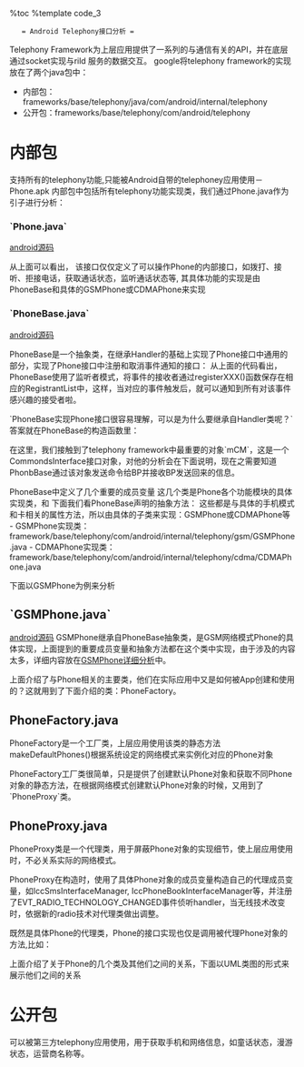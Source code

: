 %toc
%template code_3

    = Android Telephony接口分析 =

Telephony Framework为上层应用提供了一系列的与通信有关的API，并在底层通过socket实现与rild 服务的数据交互。
google将telephony framework的实现放在了两个java包中：
* 内部包：frameworks/base/telephony/java/com/android/internal/telephony 
* 公开包：frameworks/base/telephony/com/android/telephony

= 内部包 =
支持所有的telephony功能,只能被Android自带的telephoney应用使用－Phone.apk
内部包中包括所有telephony功能实现类，我们通过Phone.java作为引子进行分析：

=== `Phone.java` === 
[[http://www.oschina.net/code/explore/android-4.0.1/telephony/java/com/android/internal/telephony/Phone.java|android源码]]

{{{class="brush: java"
public interface Phhone{
    ......
    //定义手机状态
    enum State{
        IDLE, RINGING, OFFHOOK;    
    }
    //定义数据业务状态
    enum DataState {
        CONNECTED, CONNECTING, DISCONNECTED, SUSPENDED;
    };
    ......
    //获取Phone的字符串表示，如: GSMPhone，CDMAPhone 
    String getPhoneName();
    //获取Phone的类型，如：PHONE_TYPE_GSM, PHONE_TYPE_CDMA
    int getPhoneType();
    //获取信号强度 
    SignalStrength getSignalStrength();
    
    //注册通话状态改变通知
    void registerForPreciseCallStateChanged(Handler h, int what, Object obj);
    //取消注册   
    void unregisterForPreciseCallStateChanged(Handler h);
    ......
    //拨打电话
    Connection dial(String dialString) throws CallStateException;
    ......
}    
}}}
从上面可以看出， 该接口仅仅定义了可以操作Phone的内部接口，如拨打、接听、拒接电话，获取通话状态，监听通话状态等, 其具体功能的实现是由PhoneBase和具体的GSMPhone或CDMAPhone来实现

=== `PhoneBase.java` ===
[[http://www.oschina.net/code/explore/android-4.0.1/telephony/java/com/android/internal/telephony/PhoneBase.java|android源码]]

PhoneBase是一个抽象类，在继承Handler的基础上实现了Phone接口中通用的部分，实现了Phone接口中注册和取消事件通知的接口：
{{{class="brush: java"
public abstract class PhoneBase extends Handler implements Phone {
    ......
    //声明一个列表，用于保存来电铃声通知的侦听者
    protected final RegistrantList mIncomingRingRegistrants
            = new RegistrantList();
    ......

    protected PhoneNotifier mNotifier;
    protected CommondsInterface ci;
    ......
    //注册来电铃声的事件通知
    public void registerForIncomingRing(
            Handler h, int what, Object obj) {
        checkCorrectThread(h);

        mIncomingRingRegistrants.addUnique(h, what, obj);
    }
}
}}}
从上面的代码看出，PhoneBase使用了监听者模式，将事件的接收者通过registerXXX()函数保存在相应的RegistrantList中，这样，当对应的事件触发后，就可以通知到所有对该事件感兴趣的接受者啦。

`PhoneBase实现Phone接口很容易理解，可以是为什么要继承自Handler类呢？`
答案就在PhoneBase的构造函数里：
{{{class="brush: java"

    protected PhoneBase(PhoneNotifier notifier, Context context, CommandsInterface ci,
            boolean unitTestMode) {
        this.mNotifier = notifier;
        this.mContext = context;
        mLooper = Looper.myLooper();
        mCM = ci;

        ......
        /*
        *答案在这里：PhoneBase通过mCM将自己注册为来电铃音事件的唯一接收者
        */
        mCM.setOnCallRing(this, EVENT_CALL_RING, null);

        // Initialize device storage and outgoing SMS usage monitors for SMSDispatchers.
        mSmsStorageMonitor = new SmsStorageMonitor(this);
        mSmsUsageMonitor = new SmsUsageMonitor(context.getContentResolver());
    }
    //对应的handleMessage 
    @Override
    public void handleMessage(Message msg) {
        AsyncResult ar;

        switch(msg.what) {
            case EVENT_CALL_RING:
                //处理来电铃音事件
                ar = (AsyncResult)msg.obj;
                if (ar.exception == null) {
                    Phone.State state = getState();
                    //部分RIL不会多次发送来电事件，此时强制发送该事件，简化处理情况
                    if ((!mDoesRilSendMultipleCallRing)
                            && ((state == Phone.State.RINGING) || (state == Phone.State.IDLE))) {
                        mCallRingContinueToken += 1;
                        sendIncomingCallRingNotification(mCallRingContinueToken);
                    } else {
                        notifyIncomingRing(); //PhoneBase在这里通知其他侦听者有来电铃音
                    }
                }
                break;
            
            //再次发送来电铃音时间
            case EVENT_CALL_RING_CONTINUE:
                Log.d(LOG_TAG, "Event EVENT_CALL_RING_CONTINUE Received stat=" + getState());
                if (getState() == Phone.State.RINGING) {
                    sendIncomingCallRingNotification(msg.arg1);
                }
                break;

            default:
                throw new RuntimeException("unexpected event not handled");
        }
    }
    ......

    //通知其他对来电铃音感兴趣的接收者
    private void notifyIncomingRing() {
        if (!mIsVoiceCapable)
            return;
        AsyncResult ar = new AsyncResult(null, this, null);
        //使用RegistrantList列表通知注册的接受者
        mIncomingRingRegistrants.notifyRegistrants(ar);
    }
}}}

在这里，我们接触到了telephony framework中最重要的对象`mCM`，这是一个CommondsInterface接口对象，对他的分析会在下面说明，现在之需要知道PhonbBase通过该对象发送命令给BP并接收BP发送回来的信息。

PhoneBase中定义了几个重要的成员变量
{{{class="brush: java"
    public CommandsInterface mCM;   //RIL对象，负责与rild交互
    protected IccFileHandler mIccFileHandler;   //负责对卡中的文件进行处理
    public DataConnectionTracker mDataConnectionTracker; //负责数据连接管理
    public IccRecords mIccRecords; //负责对卡中的记录处理
    public IccCard mIccCard;    //负责对卡的状态管理
    public SMSDispatcher mSMS;  //负责短信收发功能
}}}
这几个类是Phone各个功能模块的具体实现类，和 下面我们看PhoneBase声明的抽象方法：
{{{class="brush: java"
    ......
    //获取手机的状态
    public abstract Phone.State getState();
    //获取SIM/UIM卡中文件handler 
    public abstract IccFileHandler getIccFileHandler();
    //获取Phone名称的字符串表示
    public abstract String getPhoneName();
    //获取Phone的类型
    public abstract int getPhoneType();
    ......
}}}
这些都是与具体的手机模式和卡相关的属性方法，所以由具体的子类来实现：GSMPhone或CDMAPhone等
- GSMPhone实现类：framework/base/telephony/com/android/internal/telephony/gsm/GSMPhone.java
- CDMAPhone实现类：framework/base/telephony/com/android/internal/telephony/cdma/CDMAPhone.java

下面以GSMPhone为例来分析
== `GSMPhone.java` ==
[[http://www.oschina.net/code/explore/android-4.0.1/telephony/java/com/android/internal/telephony/gsm/GSMPhone.java|android源码]]
GSMPhone继承自PhoneBase抽象类，是GSM网络模式Phone的具体实现，上面提到的重要成员变量和抽象方法都在这个类中实现，由于涉及的内容太多，详细内容放在[[android_telephony_gsmphone|GSMPhone详细分析]]中。

上面介绍了与Phone相关的主要类，他们在实际应用中又是如何被App创建和使用的？这就用到了下面介绍的类：PhoneFactory。

== PhoneFactory.java ==
PhoneFactory是一个工厂类，上层应用使用该类的静态方法makeDefaultPhones()根据系统设定的网络模式来实例化对应的Phone对象

{{{class="brush: java"
    public static void makeDefaultPhones(Context context) {
        makeDefaultPhone(context);
    }

    public static void makeDefaultPhone(Context context) {
        synchronized(Phone.class) {
            //如果sMadeDefaults等于true，表示已经创建过defaultPhone
            if (!sMadeDefaults) {
                sLooper = Looper.myLooper();
                sContext = context;

                if (sLooper == null) {
                    throw new RuntimeException(
                            "PhoneFactory.makeDefaultPhone must be called from Looper thread");
                }
                ......

                //创建PhoneNotifier()对象，该对象的作用后面会介绍
                sPhoneNotifier = new DefaultPhoneNotifier();

                //获取优选网络模式
                int preferredNetworkMode = RILConstants.PREFERRED_NETWORK_MODE;
                if (BaseCommands.getLteOnCdmaModeStatic() == Phone.LTE_ON_CDMA_TRUE) {
                    preferredNetworkMode = Phone.NT_MODE_GLOBAL;
                }
                int networkMode = Settings.Secure.getInt(context.getContentResolver(),
                        Settings.Secure.PREFERRED_NETWORK_MODE, preferredNetworkMode);
                Log.i(LOG_TAG, "Network Mode set to " + Integer.toString(networkMode));

                int cdmaSubscription;
                int lteOnCdma = BaseCommands.getLteOnCdmaModeStatic();
                switch (lteOnCdma) {
                    case Phone.LTE_ON_CDMA_FALSE:
                        cdmaSubscription = RILConstants.SUBSCRIPTION_FROM_NV;
                        Log.i(LOG_TAG, "lteOnCdma is 0 use SUBSCRIPTION_FROM_NV");
                        break;
                    case Phone.LTE_ON_CDMA_TRUE:
                        cdmaSubscription = RILConstants.SUBSCRIPTION_FROM_RUIM;
                        Log.i(LOG_TAG, "lteOnCdma is 1 use SUBSCRIPTION_FROM_RUIM");
                        break;
                    case Phone.LTE_ON_CDMA_UNKNOWN:
                    default:
                        //Get cdmaSubscription mode from Settings.System
                        cdmaSubscription = Settings.Secure.getInt(context.getContentResolver(),
                                Settings.Secure.PREFERRED_CDMA_SUBSCRIPTION,
                                preferredCdmaSubscription);
                        Log.i(LOG_TAG, "lteOnCdma not set, using PREFERRED_CDMA_SUBSCRIPTION");
                        break;
                }
                Log.i(LOG_TAG, "Cdma Subscription set to " + cdmaSubscription);

                //根据系统设在，创建CommandInterface接口对象RIL，关于这个对象，后面会详细介绍
                sCommandsInterface = new RIL(context, networkMode, cdmaSubscription);

                //根据不同的网络模式，创建不同的Phone
                int phoneType = getPhoneType(networkMode);
                if (phoneType == Phone.PHONE_TYPE_GSM) {
                    Log.i(LOG_TAG, "Creating GSMPhone");
                    //使用代理模式
                    sProxyPhone = new PhoneProxy(new GSMPhone(context,
                                sCommandsInterface, sPhoneNotifier));
                } else if (phoneType == Phone.PHONE_TYPE_CDMA) {
                    switch (BaseCommands.getLteOnCdmaModeStatic()) {
                        case Phone.LTE_ON_CDMA_TRUE:
                            Log.i(LOG_TAG, "Creating CDMALTEPhone");
                            sProxyPhone = new PhoneProxy(new CDMALTEPhone(context,
                                        sCommandsInterface, sPhoneNotifier));
                            break;
                        case Phone.LTE_ON_CDMA_FALSE:
                        default:
                            Log.i(LOG_TAG, "Creating CDMAPhone");
                            sProxyPhone = new PhoneProxy(new CDMAPhone(context,
                                        sCommandsInterface, sPhoneNotifier));
                            break;
                    }
                }
                //设置标示位，表示创建成功
                sMadeDefaults = true;
            }
        }
    }
    
    public static int getPhoneType(int networkMode) {
        switch(networkMode) {
        case RILConstants.NETWORK_MODE_CDMA:
        case RILConstants.NETWORK_MODE_CDMA_NO_EVDO:
        case RILConstants.NETWORK_MODE_EVDO_NO_CDMA:
            return Phone.PHONE_TYPE_CDMA;

        case RILConstants.NETWORK_MODE_WCDMA_PREF:
        case RILConstants.NETWORK_MODE_GSM_ONLY:
        case RILConstants.NETWORK_MODE_WCDMA_ONLY:
        case RILConstants.NETWORK_MODE_GSM_UMTS:
            return Phone.PHONE_TYPE_GSM;

        // Use CDMA Phone for the global mode including CDMA
        case RILConstants.NETWORK_MODE_GLOBAL:
        case RILConstants.NETWORK_MODE_LTE_CDMA_EVDO:
        case RILConstants.NETWORK_MODE_LTE_CMDA_EVDO_GSM_WCDMA:
            return Phone.PHONE_TYPE_CDMA;

        case RILConstants.NETWORK_MODE_LTE_ONLY:
            if (BaseCommands.getLteOnCdmaModeStatic() == Phone.LTE_ON_CDMA_TRUE) {
                return Phone.PHONE_TYPE_CDMA;
            } else {
                return Phone.PHONE_TYPE_GSM;
            }
        default:
            return Phone.PHONE_TYPE_GSM;
        }
    }
   //获取默认的Phone对象
    public static Phone getDefaultPhone() {
        if (sLooper != Looper.myLooper()) {
            throw new RuntimeException(
                "PhoneFactory.getDefaultPhone must be called from Looper thread");
        }

        if (!sMadeDefaults) {
            throw new IllegalStateException("Default phones haven't been made yet!");
        }
       return sProxyPhone;
    }
}}}

PhoneFactory工厂类很简单，只是提供了创建默认Phone对象和获取不同Phone对象的静态方法，在根据网络模式创建默认Phone对象的时候，又用到了`PhoneProxy`类。

== PhoneProxy.java ==

PhoneProxy类是一个代理类，用于屏蔽Phone对象的实现细节，使上层应用使用时，不必关系实际的网络模式。

{{{class="brush: java"
  public class PhoneProxy extends Handler implements Phone {
    ......
    private IccSmsInterfaceManagerProxy mIccSmsInterfaceManagerProxy;   //IccSmsInterfaceManager接口的代理
    private IccPhoneBookInterfaceManagerProxy mIccPhoneBookInterfaceManagerProxy;   //IccPhoneBookInterfaceManager接口代理
    private PhoneSubInfoProxy mPhoneSubInfoProxy;   //PhoneSubInfo代理
    ......
    
      public PhoneProxy(Phone phone) {
          ......
          //根据不同模式的Phone创建代理成员对象 
          mIccSmsInterfaceManagerProxy = new IccSmsInterfaceManagerProxy(
                  phone.getIccSmsInterfaceManager());
          mIccPhoneBookInterfaceManagerProxy = new IccPhoneBookInterfaceManagerProxy(
                  phone.getIccPhoneBookInterfaceManager());
          mPhoneSubInfoProxy = new PhoneSubInfoProxy(phone.getPhoneSubInfo());
          //注册EVENT_RADIO_TECHNOLOGY_CHANGED事件监听
          mCommandsInterface = ((PhoneBase)mActivePhone).mCM;
          mCommandsInterface.registerForRadioTechnologyChanged(
                  this, EVENT_RADIO_TECHNOLOGY_CHANGED, null);
      }
  }
}}}
PhoneProxy在构造时，使用了具体Phone对象的成员变量构造自己的代理成员变量，如IccSmsInterfaceManager, IccPhoneBookInterfaceManager等，并注册了EVT_RADIO_TECHNOLOGY_CHANGED事件侦听handler，当无线技术改变时，依据新的radio技术对代理类做出调整。
{{{class="brush: java"
    public void handleMessage(Message msg) {
        switch(msg.what) {
        case EVENT_RADIO_TECHNOLOGY_CHANGED:
            //switch Phone from CDMA to GSM or vice versa
            mOutgoingPhone = mActivePhone.getPhoneName();
            ......
            //设置PhoneProxy实际被代理的Phone对象
            if(mOutgoingPhone.equals("GSM")) {
                logd("Make a new CDMAPhone and destroy the old GSMPhone.");

                ((GSMPhone)mActivePhone).dispose();
                Phone oldPhone = mActivePhone;

                mActivePhone = PhoneFactory.getCdmaPhone();
                ((GSMPhone)oldPhone).removeReferences();
                oldPhone = null;
            } else {
                ((CDMAPhone)mActivePhone).dispose();
                Phone oldPhone = mActivePhone;

                mActivePhone = PhoneFactory.getGsmPhone();
                ((CDMAPhone)oldPhone).removeReferences();
                oldPhone = null;
            }

            ......

            //Set the new interfaces in the proxy's
            //设置PhoneProxy代理成员变量
            mIccSmsInterfaceManagerProxy.setmIccSmsInterfaceManager(
                    mActivePhone.getIccSmsInterfaceManager());
            mIccPhoneBookInterfaceManagerProxy.setmIccPhoneBookInterfaceManager(
                    mActivePhone.getIccPhoneBookInterfaceManager());
            mPhoneSubInfoProxy.setmPhoneSubInfo(this.mActivePhone.getPhoneSubInfo());
            mCommandsInterface = ((PhoneBase)mActivePhone).mCM;

            //当radio technology change发生时，想PhoneApp发送广播
            Intent intent = new Intent(TelephonyIntents.ACTION_RADIO_TECHNOLOGY_CHANGED);
            intent.addFlags(Intent.FLAG_RECEIVER_REPLACE_PENDING);
            intent.putExtra(Phone.PHONE_NAME_KEY, mActivePhone.getPhoneName());
            ActivityManagerNative.broadcastStickyIntent(intent, null);
            break;
        default:
            Log.e(LOG_TAG,"Error! This handler was not registered for this message type. Message: "
                    + msg.what);
        break;
        }
        super.handleMessage(msg);
    }
}}}

既然是具体Phone的代理类，Phone的接口实现也仅是调用被代理Phone对象的方法,比如：
{{{class="brush: java"
    ......

    //获取service状态
    public ServiceState getServiceState() {
        return mActivePhone.getServiceState();
    }
    //获取celllocation
    public CellLocation getCellLocation() {
        return mActivePhone.getCellLocation();
    }
    ......
    //注册通话状态监听
    public void registerForPreciseCallStateChanged(Handler h, int what, Object obj) {
        mActivePhone.registerForPreciseCallStateChanged(h, what, obj);
    }
    //取消注册
    public void unregisterForPreciseCallStateChanged(Handler h) {
        mActivePhone.unregisterForPreciseCallStateChanged(h);
    }
    ......
}}}

上面介绍了关于Phone的几个类及其他们之间的关系，下面以UML类图的形式来展示他们之间的关系

= 公开包 =
可以被第三方telephony应用使用，用于获取手机和网络信息，如童话状态，漫游状态，运营商名称等。
